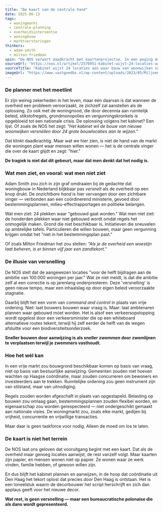 ```yaml
---
title: "De kaart van de centrale hand"
date: 2025-06-13
tags:
  - woningmarkt
  - centrale-planning
  - overheidsinterventie
  - woningbouw
  - marktverstoringen
thinkers:
  - adam-smith
  - milton-friedman
spin: "De NOS verwart daadkracht met kaartenprojectie. In een poging daadkrachtig te ogen, wijst het kabinet 24 plekken aan waar \"sneller gebouwd\" moet worden — alsof de oorzaak van de woningnood te vinden is in een gebrek aan coördinatie vanuit het centrum, en niet in jarenlange overheidsopstoppingen die de markt juist tegenhielden."
sourceUrl: "https://nos.nl/artikel/2570951-kabinet-wijst-24-locaties-aan-waar-bouw-van-woonwijken-sneller-moet"
sourceTitle: "Kabinet wijst 24 locaties aan waar bouw van woonwijken sneller moet"
imageUrl: "https://www.vastgoedbs.nl/wp-content/uploads/2023/05/Miljoeneninjectie-van-de-overheid-moet-de-woningbouw-in-Nederland-op-gang-houden.jpg"
---
```


### De planner met het meetlint

Er zijn weinig zekerheden in het leven, maar één daarvan is dat wanneer de overheid een probleem veroorzaakt, ze zichzelf zal aanstellen als de oplossing. Zo ook met de woningnood, die door decennia aan ruimtelijk beleid, stikstofregels, grondmonopolies en vergunningskronkels is opgebloeid tot een nationale crisis. De oplossing volgens het kabinet? Een lijst. Of zoals de NOS het zegt: *"Het kabinet wil de bouw van nieuwe woonwijken versnellen door 24 grote bouwlocaties aan te wijzen."*

Dat klinkt daadkrachtig. Maar wat we hier zien, is niet de hand van de markt die woningen plant waar mensen willen wonen — het is de centrale vinger die over de kaart glijdt en zegt: "hier."

**De tragiek is niet dat dit gebeurt, maar dat men denkt dat het nodig is.**

### Wat men ziet, en vooral: wat men niet ziet

Adam Smith zou zich in zijn graf omdraaien bij de gedachte dat woningbouw in Nederland blijkbaar pas *versnelt* als de overheid op een knop drukt. De *onzichtbare hand* is hier vervangen door een zichtbare vinger — verbonden aan een coördinerend ministerie, gevoed door bestemmingsplannen, milieu-effectrapportages en politieke belangen.

Wat men ziet: 24 plekken waar "gebouwd gaat worden." Wat men niet ziet: de honderden plekken waar niet gebouwd wordt omdat regels het onmogelijk maken. Grond die niet beschikbaar is. Initiatieven die sneuvelen op ambtelijke tafels. Particulieren die willen bouwen, maar geen vergunning krijgen omdat het "niet in het bestemmingsplan past."

Of zoals Milton Friedman het zou stellen: *"Als je de overheid een woestijn laat beheren, is er binnen vijf jaar een zandtekort."*

### De illusie van versnelling

De NOS stelt dat de aangewezen locaties "voor de helft bijdragen aan de ambitie van 100.000 woningen per jaar." Wat ze niet meldt, is dat die ambitie zelf al een correctie is op jarenlang onderpresteren. Deze 'versnelling' is geen nieuw tempo, maar een inhaalslag op door eigen beleid veroorzaakte stagnatie.

Daarbij blijft het een vorm van *command and control* in plaats van vrije ordening. Niet: laat bouwers bouwen waar vraag is. Maar: laat ambtenaren plannen waar gebouwd móet worden. Het is alsof een verkeersopstopping wordt opgelost door een verkeersminister die op een whiteboard alternatieve routes tekent, terwijl hij zelf eerder de helft van de wegen afsluitte voor een biodiversiteitsonderzoek.

**Sneller bouwen door aanwijzing is als sneller zwemmen door zwemlijnen te verplaatsen terwijl je zwemmers vasthoudt.**

### Hoe het wél kan

In een vrije markt zou bouwgrond beschikbaar komen op basis van vraag, niet op basis van bestuurlijke aanwijzing. Gemeenten zouden niet hoeven wachten op Haagse coördinatie, maar zouden concurreren om bewoners en investeerders aan te trekken. Ruimtelijke ordening zou geen instrument zijn van stilstand, maar van uitnodiging.

Regels zouden worden afgeschaft in plaats van opgestapeld. Belasting op bouwen zou omlaag gaan, bestemmingsplannen zouden flexibel worden, en eigenaarschap zou worden gerespecteerd — niet ondergeschikt gemaakt aan nationale visies. De woningmarkt zou, zoals elke markt, gedijen bij vrijheid, concurrentie en vrijwillige transacties.

Maar daar is geen taskforce voor nodig. Alleen de moed om los te laten.

### De kaart is niet het terrein

De NOS laat ons geloven dat vooruitgang begint met een kaart. Dat als de overheid maar genoeg locaties aanwijst, de rest vanzelf volgt. Maar kaarten zijn papier, en mensen wonen niet op papier. Ze wonen waar ze werk vinden, familie hebben, of gewoon willen zijn.

En dus blijft het kabinet plannen en aanwijzen, in de hoop dat coördinatie uit Den Haag het tekort oplost dat precies *door* Den Haag is ontstaan. Het is een toneelstuk waarin de decorbouwer het script herschrijft en zich dan applaus geeft voor het nieuwe decor.

**Wat rest, is geen versnelling — maar een bureaucratische polonaise die als dans wordt gepresenteerd.** 